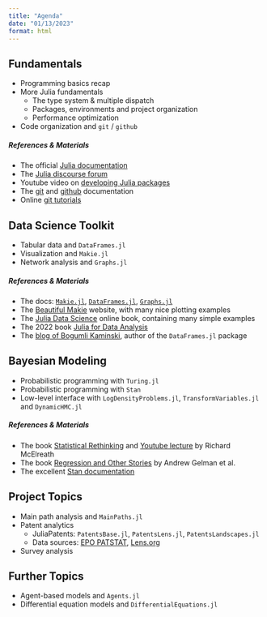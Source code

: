 ```yaml
---
title: "Agenda"
date: "01/13/2023"
format: html
---
```


## Fundamentals
- Programming basics recap
- More Julia fundamentals
    - The type system & multiple dispatch
    - Packages, environments and project organization
    - Performance optimization

- Code organization and `git` / `github`

##### References & Materials
- The official [Julia documentation](https://docs.julialang.org/en/v1/)
- The [Julia discourse forum](https://discourse.julialang.org/)
- Youtube video on [developing Julia packages](https://www.youtube.com/watch?v=QVmU29rCjaA)
- The [git](https://git-scm.com/doc) and [github](https://docs.github.com/en/get-started) documentation
- Online [git tutorials](https://rogerdudler.github.io/git-guide/)

## Data Science Toolkit
- Tabular data and `DataFrames.jl`
- Visualization and `Makie.jl`
- Network analysis and `Graphs.jl`

##### References & Materials
- The docs: [`Makie.jl`](https://docs.makie.org/v0.19/),  [`DataFrames.jl`](https://dataframes.juliadata.org/stable/), [`Graphs.jl`](https://juliagraphs.org/Graphs.jl/dev/)
- The [Beautiful Makie](https://beautiful.makie.org/dev/) website, with many nice plotting examples
- The [Julia Data Science](https://juliadatascience.io/) online book, containing many simple examples
- The 2022 book [Julia for Data Analysis](https://www.manning.com/books/julia-for-data-analysis)
- The [blog of Bogumli Kaminski](https://bkamins.github.io/), author of the `DataFrames.jl` package

## Bayesian Modeling
- Probabilistic programming with `Turing.jl`
- Probabilistic programming with `Stan`
- Low-level interface with `LogDensityProblems.jl`, `TransformVariables.jl` and `DynamicHMC.jl`

##### References & Materials
- The book [Statistical Rethinking](https://xcelab.net/rm/statistical-rethinking/) and [Youtube lecture](https://www.youtube.com/watch?v=FdnMWdICdRs&t=42s) by Richard McElreath 
- The book [Regression and Other Stories](https://avehtari.github.io/ROS-Examples/) by Andrew Gelman et al.
- The excellent [Stan documentation](https://mc-stan.org/)

## Project Topics
- Main path analysis and `MainPaths.jl`
- Patent analytics
    - JuliaPatents: `PatentsBase.jl`, `PatentsLens.jl`, `PatentsLandscapes.jl`
    - Data sources: [EPO PATSTAT](https://www.epo.org/searching-for-patents/business/patstat.html), [Lens.org](https://www.lens.org/)
- Survey analysis

## Further Topics
- Agent-based models and `Agents.jl`
- Differential equation models and `DifferentialEquations.jl`

